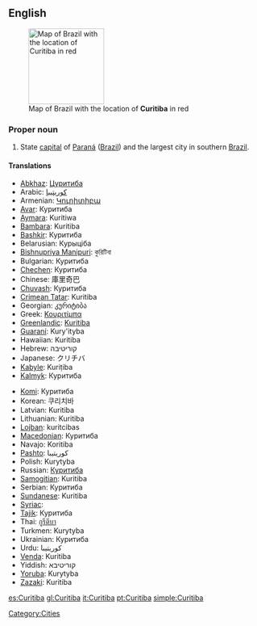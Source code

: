 ==English==
{{wikipedia}}
[[Image:Curitiba in Brazil.png|150px|right|thumb|Map of Brazil with the location of '''Curitiba''' in red]]

===Proper noun===
{{en-proper noun}}

# State [[capital]] of [[Paraná]] ([[Brazil]]) and the largest city in southern [[Brazil]].

====Translations====
{{trans-top|State capital of Paraná}}
* [[Abkhaz]]: [[Цуритиба]]
* Arabic: [[كوريتيبا]]
* Armenian: [[Կուրիտիբա]]
* [[Avar]]: Куритиба
* [[Aymara]]: Kuritiwa
* [[Bambara]]: Kuritiba
* [[Bashkir]]: Куритиба
* Belarusian: Курыціба
* [[Bishnupriya Manipuri]]: কুরিটিবা
* Bulgarian: Куритиба
* [[Chechen]]: Куритиба
* Chinese: 庫里奇巴
* [[Chuvash]]: Куритиба
* [[Crimean Tatar]]: Kuritiba
* Georgian: კურიტიბა
* Greek: [[Κουριτίμπα]]
* [[Greenlandic]]: [[Kuritiba]]
* [[Guaraní]]: Kury'ityba
* Hawaiian: Kuritiba
* Hebrew: קוריטיבה
* Japanese: クリチバ
* [[Kabyle]]: Kuriṭiba
* [[Kalmyk]]: Куритиба
{{trans-mid}}
* [[Komi]]: Куритиба
* Korean: 쿠리치바
* Latvian: Kuritiba
* Lithuanian: Kuritiba
* [[Lojban]]: kuritcibas
* [[Macedonian]]: Куритиба
* Navajo: Koritiba
* [[Pashto]]: كوريتيبا
* Polish: Kurytyba
* Russian: [[Куритиба]]
* [[Samogitian]]: Kuritiba
* Serbian: Куритиба
* [[Sundanese]]: Kuritiba
* [[Syriac]]: {{tø|syc|ܩܘܪܝܛܝܒܐ|sc=Syrc|xs=Classical Syriac}}
* [[Tajik]]: Куритиба
* Thai: [[กูรีตีบา]]
* Turkmen: Kurytyba
* Ukrainian: Куритиба
* Urdu: كوريتيبا
* [[Venda]]: Kuritiba
* Yiddish: קוריטיבא
* [[Yoruba]]: Kurytyba
* [[Zazaki]]: Kuritiba
{{trans-bottom}}

[[Category:Cities]]

[[es:Curitiba]]
[[gl:Curitiba]]
[[it:Curitiba]]
[[pt:Curitiba]]
[[simple:Curitiba]]